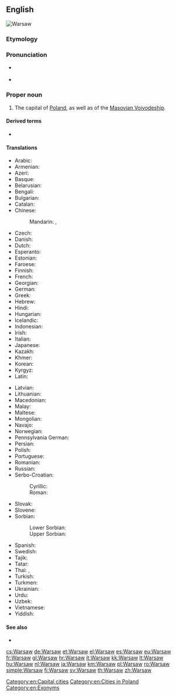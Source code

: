 {{also|warsaw}}
==English==
[[Image:Warszawa srodmiescie poludniowe.jpg|thumb|right|Warsaw]]
{{wikipedia}}

===Etymology===
{{rfe|en}}

===Pronunciation===
{{rfap|lang=en}}
* {{a|UK}} {{IPA|/ˈwɔːsɔː/|lang=en}}
* {{a|US}} {{IPA|/ˈwɔrsɔ/|/ˈwɔrsɑ/|lang=en}}

===Proper noun===
{{en-proper noun}}

# The capital of [[Poland]], as well as of the [[Masovian Voivodeship]].

====Derived terms====
* {{l|en|Varsovian}}

====Translations====
{{trans-top|capital city of Poland}}
* Arabic: {{t|ar|وَارْسُو|m}}
* Armenian: {{t|hy|Վարշավա}}
* Azeri: {{t+|az|Varşava}}
* Basque: {{t+|eu|Varsovia}}
* Belarusian: {{t|be|Варшава|f|tr=Varšáva}}
* Bengali: {{t|bn|ওয়ার্সা|tr=oyarsa|sc=Beng}}
* Bulgarian: {{t|bg|Варшава|f|tr=Varšava}}
* Catalan: {{t|ca|Varsòvia|f}}
* Chinese:
*: Mandarin: {{t|cmn|華沙|sc=Hani}}, {{t+|cmn|华沙|tr=Huáshā|sc=Hani}}
* Czech: {{t+|cs|Varšava|f}}
* Danish: {{t|da|Warszawa}}
* Dutch: {{t+|nl|Warschau}}
* Esperanto: {{t|eo|Varsovio}}
* Estonian: {{t|et|Varssavi}}
* Faroese: {{t|fo|Varsjava|f}}
* Finnish: {{t+|fi|Varsova}}
* French: {{t+|fr|Varsovie|f}}
* Georgian: {{t|ka|ვარშავა}}
* German: {{t+|de|Warschau|n}}
* Greek: {{t+|el|Βαρσοβία|f}}
* Hebrew: {{t|he|וורשה|tr=Varsha}}
* Hindi: {{t|hi|वारसॉ||tr=vārso}}
* Hungarian: {{t+|hu|Varsó}}
* Icelandic: {{t|is|Varsjá|f}}
* Indonesian: {{t|id|Warsawa}}
* Irish: {{t|ga|Vársá}}
* Italian: {{t+|it|Varsavia|f}}
* Japanese: {{t+|ja|ワルシャワ|tr=Warushawa}}
* Kazakh: {{t|kk|Варшава|tr=Varşava|sc=Cyrl}}
* Khmer: {{t|km|វ៉ារ​សហ្វ|tr=vaasaf|sc=Khmr}}
* Korean: {{t+|ko|바르샤바|tr=Bareusyaba|sc=Hang}}
* Kyrgyz: {{t+|ky|Варшава|tr=Varşava|sc=Cyrl}}
* Latin: {{t+|la|Varsovia|f}}
{{trans-mid}}
* Latvian: {{t|lv|Varšava}}
* Lithuanian: {{t+|lt|Varšuva}}
* Macedonian: {{t+|mk|Варшава|f|tr=Váršava}}
* Malay: {{t|ms|Warsaw}}
* Maltese: {{t|mt|Varsavja|f}}
* Mongolian: {{t|mn|Варшав|tr=Varšav|sc=Cyrl}}
* Navajo: {{t|nv|Wóosoo}}
* Norwegian: {{t+|no|Warszawa}}
* Pennsylvania German: {{t|pdc|Woarschau}}
* Persian: {{t+|fa|ورشو|tr=Varšou|sc=fa-Arab}}
* Polish: {{t+|pl|Warszawa|f}}
* Portuguese: {{t+|pt|Varsóvia|f}}
* Romanian: {{t+|ro|Varșovia}}
* Russian: {{t+|ru|Варша́ва|f}}
* Serbo-Croatian:
*: Cyrillic: {{t|sh|Варшава|f|sc=Cyrl}}
*: Roman: {{t+|sh|Varšava|f}}
* Slovak: {{t|sk|Varšava|f}}
* Slovene: {{t+|sl|Varšáva|f}}
* Sorbian:
*: Lower Sorbian: {{t|dsb|Waršawa|f}}
*: Upper Sorbian: {{t|hsb|Waršawa|f}}
* Spanish: {{t+|es|Varsovia|f}}
* Swedish: {{t+|sv|Warszawa}}
* Tajik: {{t|tg|Варшава|tr=Varşava|sc=Cyrl}}
* Tatar: {{t|tt|Варшава|tr=Varşava|sc=Cyrl}}
* Thai: {{t|th|วอร์ซอ|tr=wor-sor}}, {{t|th|วอร์ซอว์|tr=wor-sor}}
* Turkish: {{t+|tr|Varşova}}
* Turkmen: {{t|tk|Warşawa}}
* Ukrainian: {{t|uk|Варшава|f|tr=Varšáva}}
* Urdu: {{t|ur|وارسا|tr=vārsā|sc=ur-Arab}}
* Uzbek: {{t|uz|Varshava}}
* Vietnamese: {{t|vi|Warszawa}}
* Yiddish: {{t|yi|וואַרשע|f}}
{{trans-bottom}}

====See also====
* {{l|en|Warszawa}}

[[Category:en:Capital cities]]
[[Category:en:Cities in Poland]]
[[Category:en:Exonyms]]

[[cs:Warsaw]]
[[de:Warsaw]]
[[et:Warsaw]]
[[el:Warsaw]]
[[es:Warsaw]]
[[eu:Warsaw]]
[[fr:Warsaw]]
[[gl:Warsaw]]
[[hr:Warsaw]]
[[it:Warsaw]]
[[kk:Warsaw]]
[[lt:Warsaw]]
[[hu:Warsaw]]
[[nl:Warsaw]]
[[ja:Warsaw]]
[[km:Warsaw]]
[[pl:Warsaw]]
[[ro:Warsaw]]
[[simple:Warsaw]]
[[fi:Warsaw]]
[[sv:Warsaw]]
[[th:Warsaw]]
[[zh:Warsaw]]